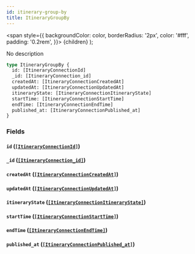 ```yaml
---
id: itinerary-group-by
title: ItineraryGroupBy
---
```


<span
style={{
      backgroundColor: color,
      borderRadius: '2px',
      color: '#fff',
      padding: '0.2rem',
    }}>
{children}
</span>
);

No description

```graphql
type ItineraryGroupBy {
  id: [ItineraryConnectionId]
  _id: [ItineraryConnection_id]
  createdAt: [ItineraryConnectionCreatedAt]
  updatedAt: [ItineraryConnectionUpdatedAt]
  itineraryState: [ItineraryConnectionItineraryState]
  startTime: [ItineraryConnectionStartTime]
  endTime: [ItineraryConnectionEndTime]
  published_at: [ItineraryConnectionPublished_at]
}
```

### Fields

#### `id` ([`[ItineraryConnectionId]`](/v1/objects/itinerary-connection-id))

#### `_id` ([`[ItineraryConnection_id]`](/v1/objects/itinerary-connection-id))

#### `createdAt` ([`[ItineraryConnectionCreatedAt]`](/v1/objects/itinerary-connection-created-at))

#### `updatedAt` ([`[ItineraryConnectionUpdatedAt]`](/v1/objects/itinerary-connection-updated-at))

#### `itineraryState` ([`[ItineraryConnectionItineraryState]`](/v1/objects/itinerary-connection-itinerary-state))

#### `startTime` ([`[ItineraryConnectionStartTime]`](/v1/objects/itinerary-connection-start-time))

#### `endTime` ([`[ItineraryConnectionEndTime]`](/v1/objects/itinerary-connection-end-time))

#### `published_at` ([`[ItineraryConnectionPublished_at]`](/v1/objects/itinerary-connection-published-at))
